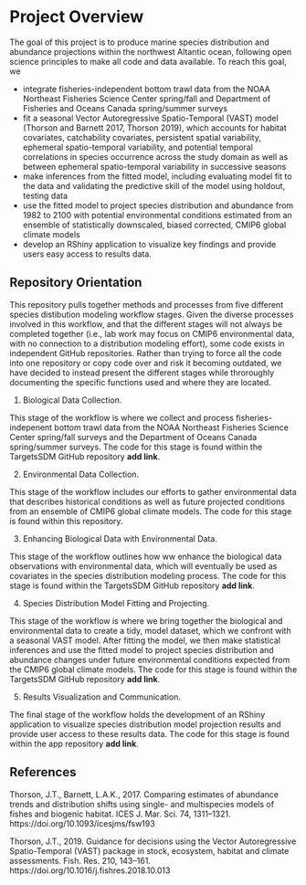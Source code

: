 # Project Overview {#intro}

The goal of this project is to produce marine species distribution and abundance projections within the northwest Altantic ocean, following open science principles to make all code and data available. To reach this goal, we

- integrate fisheries-independent bottom trawl data from the NOAA Northeast Fisheries Science Center spring/fall and Department of Fisheries and Oceans Canada spring/summer surveys 
- fit a seasonal Vector Autoregressive Spatio-Temporal (VAST) model (Thorson and Barnett 2017, Thorson 2019), which accounts for habitat covariates, catchability covariates, persistent spatial variability, ephemeral spatio-temporal variability, and potential temporal correlations in species occurrence across the study domain as well as between ephemeral spatio-temporal variability in successive seasons  
- make inferences from the fitted model, including evaluating model fit to the data and validating the predictive skill of the model using holdout, testing data  
- use the fitted model to project species distribution and abundance from 1982 to 2100 with potential environmental conditions estimated from an ensemble of statistically downscaled, biased corrected, CMIP6 global climate models  
- develop an RShiny application to visualize key findings and provide users easy access to results data.

## Repository Orientation

This repository pulls together methods and processes from five different species distibution modeling workflow stages. Given the diverse processes involved in this workflow, and that the different stages will not always be completed together (i.e., lab work may focus on CMIP6 environmental data, with no connection to a distribution modeling effort), some code exists in independent GitHub repositories. Rather than trying to force all the code into one repository or copy code over and risk it becoming outdated, we have decided to instead present the different stages while throroughly documenting the specific functions used and where they are located.  

1. Biological Data Collection. 

This stage of the workflow is where we collect and process fisheries-indepenent bottom trawl data from the NOAA Northeast Fisheries Science Center spring/fall surveys and the Department of Oceans Canada spring/summer surveys. The code for this stage is found within the TargetsSDM GitHub repository **add link**. 

2. Environmental Data Collection.

This stage of the workflow includes our efforts to gather environmental data that describes historical conditions as well as future projected conditions from an ensemble of CMIP6 global climate models. The code for this stage is found within this repository.

3. Enhancing Biological Data with Environmental Data. 

This stage of the workflow outlines how ww enhance the biological data observations with environmental data, which will eventually be used as covariates in the species distribution modeling process. The code for this stage is found within the TargetsSDM GitHub repository **add link**.

4. Species Distribution Model Fitting and Projecting.

This stage of the workflow is where we bring together the biological and environmental data to create a tidy, model dataset, which we confront with a seasonal VAST model. After fitting the model, we then make statistical inferences and use the fitted model to project species distribution and abundance changes under future environmental conditions expected from the CMIP6 global climate models. The code for this stage is found within the TargetsSDM GitHub repository **add link**.

5. Results Visualization and Communication. 

The final stage of the workflow holds the development of an RShiny application to visualize species distribution model projection results and provide user access to these results data. The code for this stage is found within the app repository **add link**.

## References
Thorson, J.T., Barnett, L.A.K., 2017. Comparing estimates of abundance trends and distribution shifts using single- and multispecies models of fishes and biogenic habitat. ICES J. Mar. Sci. 74, 1311–1321. https://doi.org/10.1093/icesjms/fsw193

Thorson, J.T., 2019. Guidance for decisions using the Vector Autoregressive Spatio-Temporal (VAST) package in stock, ecosystem, habitat and climate assessments. Fish. Res. 210, 143–161. https://doi.org/10.1016/j.fishres.2018.10.013


